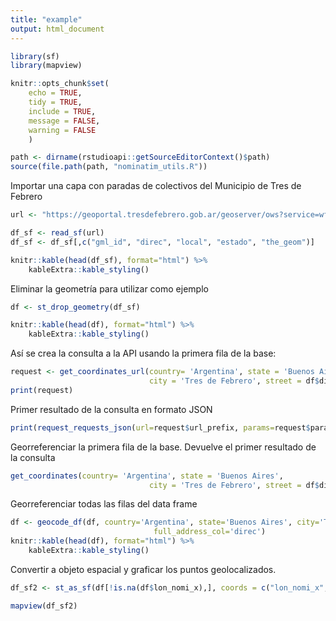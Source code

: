 ```yaml
---
title: "example"
output: html_document
---
```


```r

library(sf)
library(mapview)

knitr::opts_chunk$set(
    echo = TRUE,
    tidy = TRUE,
    include = TRUE,
    message = FALSE,
    warning = FALSE
    )

path <- dirname(rstudioapi::getSourceEditorContext()$path)
source(file.path(path, "nominatim_utils.R"))

```

Importar una capa con paradas de colectivos del Municipio de Tres de Febrero

```r

url <- "https://geoportal.tresdefebrero.gob.ar/geoserver/ows?service=wfs&version=1.1.0&request=GetFeature&typename=geonode%3Aparadas_municipales"

df_sf <- read_sf(url)
df_sf <- df_sf[,c("gml_id", "direc", "local", "estado", "the_geom")]

knitr::kable(head(df_sf), format="html") %>%
    kableExtra::kable_styling()

```
Eliminar la geometría para utilizar como ejemplo

```r

df <- st_drop_geometry(df_sf)

knitr::kable(head(df), format="html") %>%
    kableExtra::kable_styling()

```

Así se crea la consulta a la API usando la primera fila de la base:

```r

request <- get_coordinates_url(country= 'Argentina', state = 'Buenos Aires', 
                               city = 'Tres de Febrero', street = df$direc[1])
print(request)

```
Primer resultado de la consulta en formato JSON

```r

print(request_requests_json(url=request$url_prefix, params=request$params))

```

Georreferenciar la primera fila de la base. Devuelve el primer resultado de la consulta

```r

get_coordinates(country= 'Argentina', state = 'Buenos Aires', 
                               city = 'Tres de Febrero', street = df$direc[1])

```

Georreferenciar todas las filas del data frame

```r

df <- geocode_df(df, country='Argentina', state='Buenos Aires', city='Tres de Febrero',
                                full_address_col='direc')
knitr::kable(head(df), format="html") %>%
    kableExtra::kable_styling()

```

Convertir a objeto espacial y graficar los puntos geolocalizados.

```r

df_sf2 <- st_as_sf(df[!is.na(df$lon_nomi_x),], coords = c("lon_nomi_x", "lat_nomi_y"), crs = 4326)

mapview(df_sf2)

```





